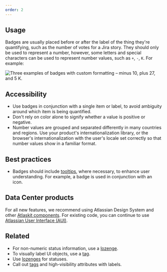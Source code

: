 ```yaml
---
order: 2
---
```


## Usage

Badges are usually placed before or after the label of the thing they're quantifying, such as the
number of votes for a Jira story. They should only be used to represent a number, however, some
letters and special characters can be used to represent number values, such as `+`, `-`, `K`. For
example:

![Three examples of badges with custom formatting – minus 10, plus 27, and 5 K.](images/badges-custom-formatting.png)

## Accessibility

- Use badges in conjunction with a single item or label, to avoid ambiguity around which item is
  being quantified.
- Don't rely on color alone to signify whether a value is positive or negative.
- Number values are grouped and separated differently in many countries and regions. Use your
  product's internationalization library, or the browser's internationalization with the user's
  locale set correctly so that number values show in a familiar format.

## Best practices

- Badges should include [tooltips](/components/tooltip), where necessary, to enhance user
  understanding. For example, a badge is used in conjunction with an icon.

## Data Center products

For all new features, we recommend using Atlassian Design System and other
[Atlaskit components](https://atlaskit.atlassian.com/). For existing code, you can continue to use
[Atlassian User Interface (AUI)](https://aui.atlassian.com/).

## Related

- For non-numeric status information, use a [lozenge](/components/lozenge).
- To visually label UI objects, use a [tag](/components/tag).
- Use [lozenges](/components/lozenge) for statuses.
- Call out [tags](/components/tag) and high-visibility attributes with labels.
